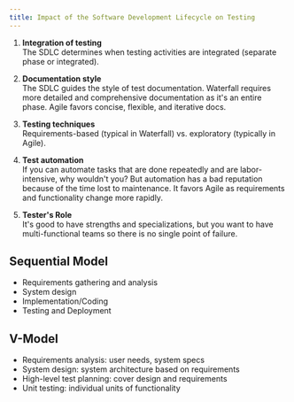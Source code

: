 ```yaml
---
title: Impact of the Software Development Lifecycle on Testing
---
```


1. **Integration of testing**  
   The SDLC determines when testing activities are integrated (separate phase or integrated).

2. **Documentation style**  
   The SDLC guides the style of test documentation. Waterfall requires more detailed and comprehensive documentation as it's an entire phase. Agile favors concise, flexible, and iterative docs.

3. **Testing techniques**  
   Requirements-based (typical in Waterfall) vs. exploratory (typically in Agile).

4. **Test automation**  
   If you can automate tasks that are done repeatedly and are labor-intensive, why wouldn't you? But automation has a bad reputation because of the time lost to maintenance. It favors Agile as requirements and functionality change more rapidly.

5. **Tester's Role**  
   It's good to have strengths and specializations, but you want to have multi-functional teams so there is no single point of failure.

## Sequential Model

- Requirements gathering and analysis
- System design
- Implementation/Coding
- Testing and Deployment

## V-Model

- Requirements analysis: user needs, system specs
- System design: system architecture based on requirements
- High-level test planning: cover design and requirements
- Unit testing: individual units of functionality